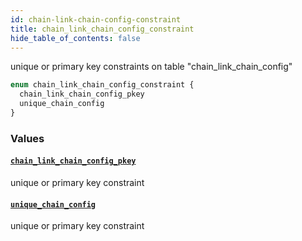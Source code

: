 ```yaml
---
id: chain-link-chain-config-constraint
title: chain_link_chain_config_constraint
hide_table_of_contents: false
---
```


unique or primary key constraints on table "chain_link_chain_config"

```graphql
enum chain_link_chain_config_constraint {
  chain_link_chain_config_pkey
  unique_chain_config
}
```

### Values

#### [`chain_link_chain_config_pkey`](#)

unique or primary key constraint

#### [`unique_chain_config`](#)

unique or primary key constraint

